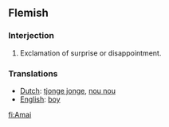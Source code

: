 ==Flemish==

===Interjection===
#Exclamation of surprise or disappointment.

===Translations===
*[[Dutch]]: [[tjonge jonge]], [[nou nou]]
*[[English]]: [[boy]]

[[fi:Amai]]